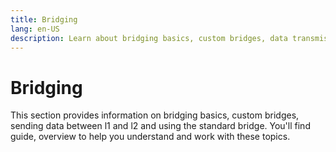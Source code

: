 ```yaml
---
title: Bridging
lang: en-US
description: Learn about bridging basics, custom bridges, data transmission between L1 and L2, and using the standard bridge in OP Stack.
---
```



# Bridging

This section provides information on bridging basics, custom bridges, sending data between l1 and l2 and using the standard bridge. You'll find guide, overview to help you understand and work with these topics.

<Cards>
  <Card title="Bridging basics" href="/builders/app-developers/bridging/basics" />

  <Card title="Custom bridges" href="/builders/app-developers/bridging/custom-bridge" />

  <Card title="Sending data between l1 and l2" href="/builders/app-developers/bridging/messaging" />

  <Card title="Using the standard bridge" href="/builders/app-developers/bridging/standard-bridge" />

  <Card title="Bridging basics" href="/app-developers/bridging/basics" />
  <Card title="Custom bridges" href="/app-developers/bridging/custom-bridge" />
  <Card title="Sending data between L1 and L2" href="/app-developers/bridging/messaging" />
  <Card title="The Standard Bridge" href="/app-developers/bridging/standard-bridge" />
</Cards>
